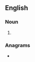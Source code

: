 {{also|fishpond|fish-pond}}
==English==

===Noun===
{{en-noun}}

# {{alternative spelling of|fishpond|lang=en}}

===Anagrams===
* {{anagrams|en|a=dfhinops|pondfish}}